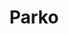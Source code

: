 ---
title: Parko
slug: "parko"
order: 4
socialImage: 'og-image.png'
published: true
aboutcompany: Parko is an male fashion store in Brazil, based in Fortaleza, Ceará, but with national cover.
project: This e-commerce project has as main core the misson of clearly represent the brand soul, as the brand has the freedom as main core.
tags: [
    'UI',
    'Fashion',
    'Magento 2'
]
colorone: "#222222"
colortwo: "#000000"
mock: 'mock.png'
mockMobile: 'mock-mobile.png'
gallery: [
    'danilo-nobre-parko.jpg',
    'danilo-nobre-parko-mobile.jpg'
]
video: parko-timelapse.mp4
timeline: '2018'
role: UX/UI Designer
---